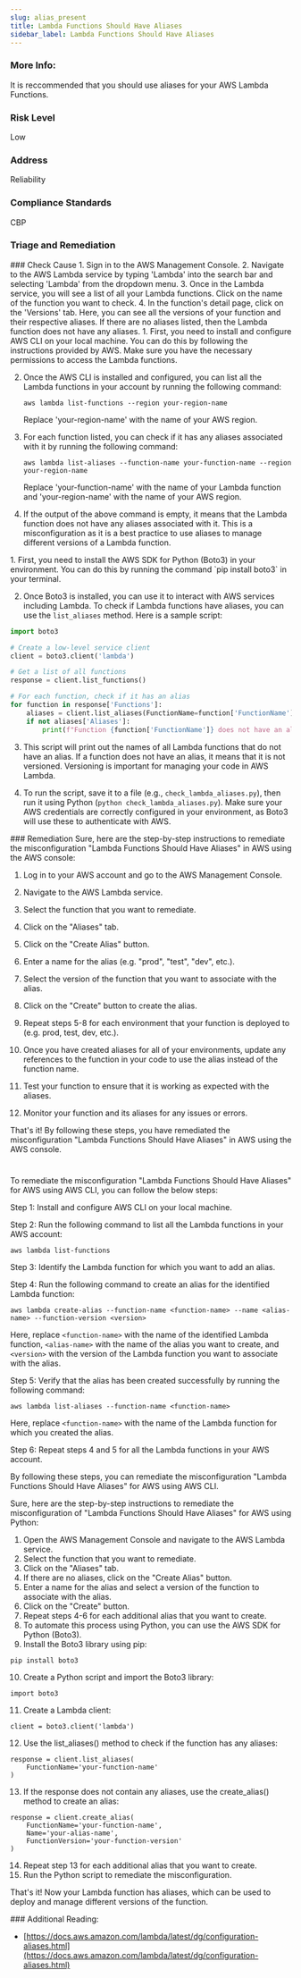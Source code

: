 ```yaml
---
slug: alias_present
title: Lambda Functions Should Have Aliases
sidebar_label: Lambda Functions Should Have Aliases
---
```


### More Info:

It is reccommended that you should use aliases for your AWS Lambda Functions.

### Risk Level

Low

### Address

Reliability

### Compliance Standards

CBP



### Triage and Remediation
<Tabs>

<Tab title='Cause'>
### Check Cause
<AccordionGroup>
<Accordion title='Using Console' defaultOpen='true'>
1. Sign in to the AWS Management Console.
2. Navigate to the AWS Lambda service by typing 'Lambda' into the search bar and selecting 'Lambda' from the dropdown menu.
3. Once in the Lambda service, you will see a list of all your Lambda functions. Click on the name of the function you want to check.
4. In the function's detail page, click on the 'Versions' tab. Here, you can see all the versions of your function and their respective aliases. If there are no aliases listed, then the Lambda function does not have any aliases.
</Accordion>

<Accordion title='Using CLI'>
1. First, you need to install and configure AWS CLI on your local machine. You can do this by following the instructions provided by AWS. Make sure you have the necessary permissions to access the Lambda functions.

2. Once the AWS CLI is installed and configured, you can list all the Lambda functions in your account by running the following command:

   ```
   aws lambda list-functions --region your-region-name
   ```
   Replace 'your-region-name' with the name of your AWS region.

3. For each function listed, you can check if it has any aliases associated with it by running the following command:

   ```
   aws lambda list-aliases --function-name your-function-name --region your-region-name
   ```
   Replace 'your-function-name' with the name of your Lambda function and 'your-region-name' with the name of your AWS region.

4. If the output of the above command is empty, it means that the Lambda function does not have any aliases associated with it. This is a misconfiguration as it is a best practice to use aliases to manage different versions of a Lambda function.
</Accordion>

<Accordion title='Using Python'>
1. First, you need to install the AWS SDK for Python (Boto3) in your environment. You can do this by running the command `pip install boto3` in your terminal.

2. Once Boto3 is installed, you can use it to interact with AWS services including Lambda. To check if Lambda functions have aliases, you can use the `list_aliases` method. Here is a sample script:

```python
import boto3

# Create a low-level service client
client = boto3.client('lambda')

# Get a list of all functions
response = client.list_functions()

# For each function, check if it has an alias
for function in response['Functions']:
    aliases = client.list_aliases(FunctionName=function['FunctionName'])
    if not aliases['Aliases']:
        print(f"Function {function['FunctionName']} does not have an alias.")
```

3. This script will print out the names of all Lambda functions that do not have an alias. If a function does not have an alias, it means that it is not versioned. Versioning is important for managing your code in AWS Lambda.

4. To run the script, save it to a file (e.g., `check_lambda_aliases.py`), then run it using Python (`python check_lambda_aliases.py`). Make sure your AWS credentials are correctly configured in your environment, as Boto3 will use these to authenticate with AWS.
</Accordion>

</AccordionGroup>
</Tab>

<Tab title='Remediation'>
### Remediation

<AccordionGroup>
<Accordion title='Using Console' defaultOpen='true'>
Sure, here are the step-by-step instructions to remediate the misconfiguration "Lambda Functions Should Have Aliases" in AWS using the AWS console:

1. Log in to your AWS account and go to the AWS Management Console.

2. Navigate to the AWS Lambda service.

3. Select the function that you want to remediate.

4. Click on the "Aliases" tab.

5. Click on the "Create Alias" button.

6. Enter a name for the alias (e.g. "prod", "test", "dev", etc.).

7. Select the version of the function that you want to associate with the alias.

8. Click on the "Create" button to create the alias.

9. Repeat steps 5-8 for each environment that your function is deployed to (e.g. prod, test, dev, etc.).

10. Once you have created aliases for all of your environments, update any references to the function in your code to use the alias instead of the function name.

11. Test your function to ensure that it is working as expected with the aliases.

12. Monitor your function and its aliases for any issues or errors.

That's it! By following these steps, you have remediated the misconfiguration "Lambda Functions Should Have Aliases" in AWS using the AWS console.

#
</Accordion>

<Accordion title='Using CLI'>
To remediate the misconfiguration "Lambda Functions Should Have Aliases" for AWS using AWS CLI, you can follow the below steps:

Step 1: Install and configure AWS CLI on your local machine.

Step 2: Run the following command to list all the Lambda functions in your AWS account:

```
aws lambda list-functions
```

Step 3: Identify the Lambda function for which you want to add an alias.

Step 4: Run the following command to create an alias for the identified Lambda function:

```
aws lambda create-alias --function-name <function-name> --name <alias-name> --function-version <version>
```

Here, replace `<function-name>` with the name of the identified Lambda function, `<alias-name>` with the name of the alias you want to create, and `<version>` with the version of the Lambda function you want to associate with the alias.

Step 5: Verify that the alias has been created successfully by running the following command:

```
aws lambda list-aliases --function-name <function-name>
```

Here, replace `<function-name>` with the name of the Lambda function for which you created the alias.

Step 6: Repeat steps 4 and 5 for all the Lambda functions in your AWS account.

By following these steps, you can remediate the misconfiguration "Lambda Functions Should Have Aliases" for AWS using AWS CLI.
</Accordion>

<Accordion title='Using Python'>
Sure, here are the step-by-step instructions to remediate the misconfiguration of "Lambda Functions Should Have Aliases" for AWS using Python:

1. Open the AWS Management Console and navigate to the AWS Lambda service.
2. Select the function that you want to remediate.
3. Click on the "Aliases" tab.
4. If there are no aliases, click on the "Create Alias" button.
5. Enter a name for the alias and select a version of the function to associate with the alias.
6. Click on the "Create" button.
7. Repeat steps 4-6 for each additional alias that you want to create.
8. To automate this process using Python, you can use the AWS SDK for Python (Boto3).
9. Install the Boto3 library using pip:
```
pip install boto3
```
10. Create a Python script and import the Boto3 library:
```
import boto3
```
11. Create a Lambda client:
```
client = boto3.client('lambda')
```
12. Use the list_aliases() method to check if the function has any aliases:
```
response = client.list_aliases(
    FunctionName='your-function-name'
)
```
13. If the response does not contain any aliases, use the create_alias() method to create an alias:
```
response = client.create_alias(
    FunctionName='your-function-name',
    Name='your-alias-name',
    FunctionVersion='your-function-version'
)
```
14. Repeat step 13 for each additional alias that you want to create.
15. Run the Python script to remediate the misconfiguration.

That's it! Now your Lambda function has aliases, which can be used to deploy and manage different versions of the function.
</Accordion>

</AccordionGroup>
</Tab>
</Tabs>
### Additional Reading:

- [https://docs.aws.amazon.com/lambda/latest/dg/configuration-aliases.html](https://docs.aws.amazon.com/lambda/latest/dg/configuration-aliases.html) 

